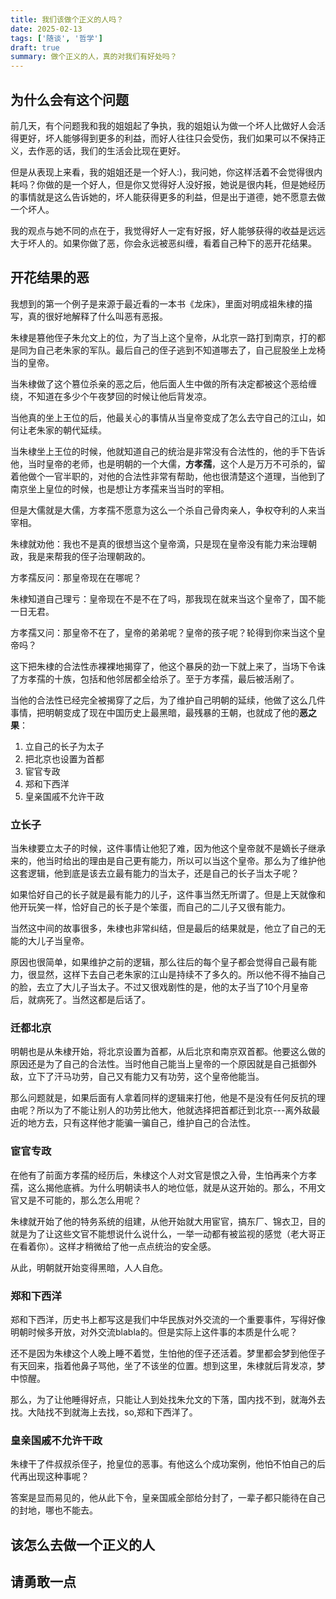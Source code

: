 ```yaml
---
title: 我们该做个正义的人吗？
date: 2025-02-13
tags: ['随谈', '哲学']
draft: true
summary: 做个正义的人，真的对我们有好处吗？
---
```


## 为什么会有这个问题

前几天，有个问题我和我的姐姐起了争执，我的姐姐认为做一个坏人比做好人会活得更好，坏人能够得到更多的利益，而好人往往只会受伤，我们如果可以不保持正义，去作恶的话，我们的生活会比现在更好。

但是从表现上来看，我的姐姐还是一个好人:)，我问她，你这样活着不会觉得很内耗吗？你做的是一个好人，但是你又觉得好人没好报，她说是很内耗，但是她经历的事情就是这么告诉她的，坏人能获得更多的利益，但是出于道德，她不愿意去做一个坏人。

我的观点与她不同的点在于，我觉得好人一定有好报，好人能够获得的收益是远远大于坏人的。如果你做了恶，你会永远被恶纠缠，看着自己种下的恶开花结果。

## 开花结果的恶

我想到的第一个例子是来源于最近看的一本书《龙床》，里面对明成祖朱棣的描写，真的很好地解释了什么叫恶有恶报。

朱棣是篡他侄子朱允文上的位，为了当上这个皇帝，从北京一路打到南京，打的都是同为自己老朱家的军队。最后自己的侄子逃到不知道哪去了，自己屁股坐上龙椅当的皇帝。

当朱棣做了这个篡位杀亲的恶之后，他后面人生中做的所有决定都被这个恶给缠绕，不知道在多少个午夜梦回的时候让他后背发凉。

当他真的坐上王位的后，他最关心的事情从当皇帝变成了怎么去守自己的江山，如何让老朱家的朝代延续。

当朱棣坐上王位的时候，他就知道自己的统治是非常没有合法性的，他的手下告诉他，当时皇帝的老师，也是明朝的一个大儒，**方孝孺**，这个人是万万不可杀的，留着他做个一官半职的，对他的合法性非常有帮助，他也很清楚这个道理，当他到了南京坐上皇位的时候，也是想让方孝孺来当当时的宰相。

但是大儒就是大儒，方孝孺不愿意为这么一个杀自己骨肉亲人，争权夺利的人来当宰相。

朱棣就劝他：我也不是真的很想当这个皇帝滴，只是现在皇帝没有能力来治理朝政，我是来帮我的侄子治理朝政的。

方孝孺反问：那皇帝现在在哪呢？

朱棣知道自己理亏：皇帝现在不是不在了吗，那我现在就来当这个皇帝了，国不能一日无君。

方孝孺又问：那皇帝不在了，皇帝的弟弟呢？皇帝的孩子呢？轮得到你来当这个皇帝吗？

这下把朱棣的合法性赤裸裸地揭穿了，他这个暴戾的劲一下就上来了，当场下令诛了方孝孺的十族，包括和他邻居都全给杀了。至于方孝孺，最后被活剐了。

当他的合法性已经完全被揭穿了之后，为了维护自己明朝的延续，他做了这么几件事情，把明朝变成了现在中国历史上最黑暗，最残暴的王朝，也就成了他的**恶之果**：

1. 立自己的长子为太子
2. 把北京也设置为首都
3. 宦官专政
4. 郑和下西洋
5. 皇亲国戚不允许干政

### 立长子

当朱棣要立太子的时候，这件事情让他犯了难，因为他这个皇帝就不是嫡长子继承来的，他当时给出的理由是自己更有能力，所以可以当这个皇帝。那么为了维护他这套逻辑，他到底是该去立最有能力的当太子，还是自己的长子当太子呢？

如果恰好自己的长子就是最有能力的儿子，这件事当然无所谓了。但是上天就像和他开玩笑一样，恰好自己的长子是个笨蛋，而自己的二儿子又很有能力。

当然这中间的故事很多，朱棣也非常纠结，但是最后的结果就是，他立了自己的无能的大儿子当皇帝。

原因也很简单，如果维护之前的逻辑，那么往后的每个皇子都会觉得自己最有能力，很显然，这样下去自己老朱家的江山是持续不了多久的。所以他不得不抽自己的脸，去立了大儿子当太子。不过又很戏剧性的是，他的太子当了10个月皇帝后，就病死了。当然这都是后话了。

### 迁都北京

明朝也是从朱棣开始，将北京设置为首都，从后北京和南京双首都。他要这么做的原因还是为了自己的合法性。当时他自己能当上皇帝的一个原因就是自己抵御外敌，立下了汗马功劳，自己又有能力又有功劳，这个皇帝他能当。

那么问题就是，如果后面有人拿着同样的逻辑来打他，他是不是没有任何反抗的理由呢？所以为了不能让别人的功劳比他大，他就选择把首都迁到北京---离外敌最近的地方去，只有这样他才能骗一骗自己，维护自己的合法性。

### 宦官专政

在他有了前面方孝孺的经历后，朱棣这个人对文官是恨之入骨，生怕再来个方孝孺，这么揭他底裤。为什么明朝读书人的地位低，就是从这开始的。那么，不用文官又是不可能的，那么怎么用呢？

朱棣就开始了他的特务系统的组建，从他开始就大用宦官，搞东厂、锦衣卫，目的就是为了让这些文官不能想说什么说什么，一举一动都有被监视的感觉（老大哥正在看着你）。这样才稍微给了他一点点统治的安全感。

从此，明朝就开始变得黑暗，人人自危。

### 郑和下西洋

郑和下西洋，历史书上都写这是我们中华民族对外交流的一个重要事件，写得好像明朝时候多开放，对外交流blabla的。但是实际上这件事的本质是什么呢？

还不是因为朱棣这个人晚上睡不着觉，生怕他的侄子还活着。梦里都会梦到他侄子有天回来，指着他鼻子骂他，坐了不该坐的位置。想到这里，朱棣就后背发凉，梦中惊醒。

那么，为了让他睡得好点，只能让人到处找朱允文的下落，国内找不到，就海外去找。大陆找不到就海上去找，so,郑和下西洋了。

### 皇亲国戚不允许干政

朱棣干了件叔叔杀侄子，抢皇位的恶事。有他这么个成功案例，他怕不怕自己的后代再出现这种事呢？

答案是显而易见的，他从此下令，皇亲国戚全部给分封了，一辈子都只能待在自己的封地，哪也不能去。

## 该怎么去做一个正义的人

## 请勇敢一点
